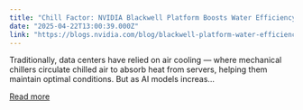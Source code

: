 ```yaml
---
title: "Chill Factor: NVIDIA Blackwell Platform Boosts Water Efficiency by Over 300x"
date: "2025-04-22T13:00:39.000Z"
link: "https://blogs.nvidia.com/blog/blackwell-platform-water-efficiency-liquid-cooling-data-centers-ai-factories/"
---
```


Traditionally, data centers have relied on air cooling — where mechanical chillers circulate chilled air to absorb heat from servers, helping them maintain optimal conditions. But as AI models increas...

[Read more](https://blogs.nvidia.com/blog/blackwell-platform-water-efficiency-liquid-cooling-data-centers-ai-factories/)
